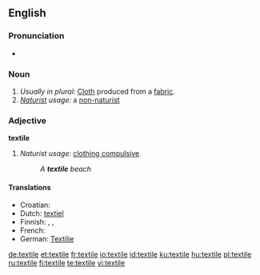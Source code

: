 {{wikipedia|dab=textile (disambiguation)|textile}}
==English==

===Pronunciation===
*{{audio|en-us-textile.ogg|Audio (US)}}


===Noun===
{{en-noun}}

# ''Usually in plural:'' [[Cloth]] produced from a [[fabric]].
# ''[[Naturist]] usage:'' a [[non-naturist]]

===Adjective===
'''textile'''

# ''Naturist usage:'' [[clothing compulsive]].
#:''A '''textile''' beach''

====Translations====
{{top}}
* Croatian: {{t-|hr|tekstil|m}}
* Dutch: [[textiel]] {{n}} 
* Finnish: {{t+|fi|tekstiili}}, {{t+|fi|kude}}, {{t+|fi|kangas}}
* French: {{t+|fr|textile}}
* German: [[Textilie]] {{f}}
{{bottom}}

[[de:textile]]
[[et:textile]]
[[fr:textile]]
[[io:textile]]
[[id:textile]]
[[ku:textile]]
[[hu:textile]]
[[pl:textile]]
[[ru:textile]]
[[fi:textile]]
[[te:textile]]
[[vi:textile]]